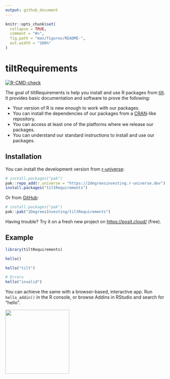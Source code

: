 ```yaml
---
output: github_document
---
```


<!-- README.md is generated from README.Rmd. Please edit that file -->

```r
knitr::opts_chunk$set(
  collapse = TRUE,
  comment = "#>",
  fig.path = "man/figures/README-",
  out.width = "100%"
)
```

# tiltRequirements

<!-- badges: start -->
[![R-CMD-check](https://github.com/2DegreesInvesting/tiltRequirements/actions/workflows/R-CMD-check.yaml/badge.svg)](https://github.com/2DegreesInvesting/tiltRequirements/actions/workflows/R-CMD-check.yaml)
<!-- badges: end -->

The goal of tiltRequirements is help you install and use R packages from
[tilt](https://www.tiltsmes.org/). It provides basic documentation and software
to prove the following:

* Your version of R is new enough to work with our packages.
* You can install the dependencies of our packages from a
[CRAN](http://cran.r-project.org/)-like repository.
* You can access at least one of the platforms where we release our packages.
* You can understand our standard instructions to install and use our packages.

## Installation

You can install the development version from
[r-universe](https://r-universe.dev/):

``` r
# install.packages("pak")
pak::repo_add(r_universe = "https://2degreesinvesting.r-universe.dev")
install.packages("tiltRequirements")
```

Or from [GitHub](https://github.com/):

``` r
# install.packages("pak")
pak::pak("2DegreesInvesting/tiltRequirements")
```

Having trouble? Try it on a fresh new project on <https://posit.cloud/>
(free).

## Example

```r
library(tiltRequirements)

hello()

hello("tilt")

# Errors
hello("invalid")
```

You can achieve the same with a browser-based, interactive app. Run
`hello_addin()` in the R console, or browse Addins in RStudio and search for
"hello".

<img src=https://github.com/2DegreesInvesting/tiltRequirements/assets/5856545/3a102fe7-ae02-4c87-8912-dd3cc136c5f7 width=200>
